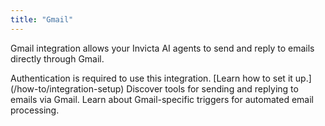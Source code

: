 ```yaml
---
title: "Gmail"
---
```


Gmail integration allows your Invicta AI agents to send and reply to emails directly through Gmail.

<Note>
  Authentication is required to use this integration. [Learn how to set it
  up.](/how-to/integration-setup)
</Note>

<CardGroup cols={2}>
  <Card
    title="Gmail Tools"
    icon="envelope"
    href="/tools/email-&-communication-tools#gmail-tools"
  >
    Discover tools for sending and replying to emails via Gmail.
  </Card>
  <Card
    title="Gmail Triggers"
    icon="bell"
    href="/triggers/email-triggers#gmail-new-email-trigger"
  >
    Learn about Gmail-specific triggers for automated email processing.
  </Card>
</CardGroup>

